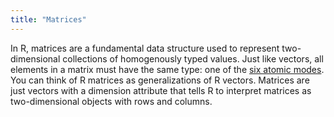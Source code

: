 ```yaml
---
title: "Matrices"
---
```


In R, matrices are a fundamental data structure used to represent two-dimensional collections of homogenously typed
values. Just like vectors, all elements in a matrix must have the same type: one of the [six atomic
modes](/tutorials/vectors/atomic_modes.qmd). You can think of R matrices as generalizations of R vectors. Matrices are
just vectors with a dimension attribute that tells R to interpret matrices as two-dimensional objects with rows and
columns.
